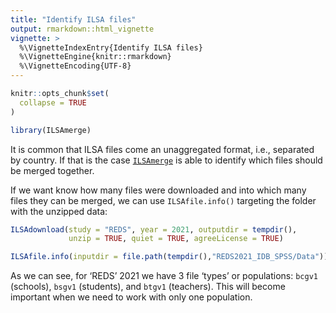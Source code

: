 ```yaml
---
title: "Identify ILSA files"
output: rmarkdown::html_vignette
vignette: >
  %\VignetteIndexEntry{Identify ILSA files}
  %\VignetteEngine{knitr::rmarkdown}
  %\VignetteEncoding{UTF-8}
---
```


```r
knitr::opts_chunk$set(
  collapse = TRUE
)
```

```r
library(ILSAmerge)
```


It is common that ILSA files come an unaggregated format, i.e., separated by
country. If that is the case [`ILSAmerge`](https://cran.r-project.org/package=ILSAmerge)
is able to identify which files should be merged together.

If we want know how many files were downloaded and into which many files
they can be merged, we can use `ILSAfile.info()` targeting the folder with
the unzipped data:

```r

ILSAdownload(study = "REDS", year = 2021, outputdir = tempdir(),
             unzip = TRUE, quiet = TRUE, agreeLicense = TRUE)

ILSAfile.info(inputdir = file.path(tempdir(),"REDS2021_IDB_SPSS/Data"))

```

As we can see, for 'REDS' 2021 we have 3 file 'types' or populations: `bcgv1` 
(schools), `bsgv1` (students), and `btgv1` (teachers). This will become important
when we need to work with only one population.
